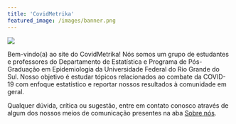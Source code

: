```yaml
---
title: 'CovidMetrika'
featured_image: /images/banner.png
---
```


<image src="images/logos.png" style="display: block;margin: 0 auto;"/>

<p align="justify">
  Bem-vindo(a) ao site do CovidMetrika! Nós somos um grupo de estudantes e professores do Departamento de Estatística e Programa de Pós-Graduação em Epidemiologia da Universidade Federal do Rio Grande do Sul. Nosso objetivo é estudar tópicos relacionados ao combate da COVID-19 com enfoque estatístico e reportar nossos resultados à comunidade em geral.
    
  Qualquer dúvida, crítica ou sugestão, entre em contato conosco através de algum dos nossos meios de comunicação presentes na aba [Sobre nós](/about/index.html).
</p>
